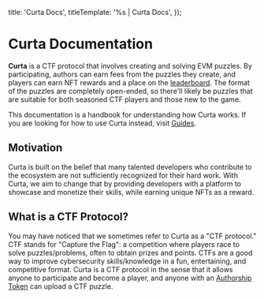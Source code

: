 
  title: 'Curta Docs',
  titleTemplate: '%s | Curta Docs',
});

# Curta Documentation
**Curta** is a CTF protocol that involves creating and solving EVM puzzles. By participating, authors can earn fees from the puzzles they create, and players can earn NFT rewards and a place on the [leaderboard](/leaderboard). The format of the puzzles are completely open-ended, so there'll likely be puzzles that are suitable for both seasoned CTF players and those new to the game.

This documentation is a handbook for understanding how Curta works. If you are looking for how to use Curta instead, visit [Guides](/guides).

## Motivation
Curta is built on the belief that many talented developers who contribute to the ecosystem are not sufficiently recognized for their hard work. With Curta, we aim to change that by providing developers with a platform to showcase and monetize their skills, while earning unique NFTs as a reward.

## What is a CTF Protocol?
You may have noticed that we sometimes refer to Curta as a "CTF protocol." CTF stands for "Capture the Flag": a competition where players race to solve puzzles/problems, often to obtain prizes and points. CTFs are a good way to improve cybersecurity skills/knowledge in a fun, entertaining, and competitive format. Curta is a CTF protocol in the sense that it allows anyone to participate and become a player, and anyone with an [Authorship Token](/docs/authorship-token) can upload a CTF puzzle.
